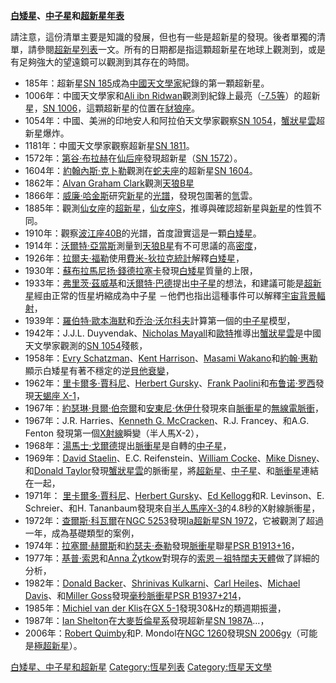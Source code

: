 '''[[白矮星|白矮星]]、[[中子星|中子星]]和[[超新星|超新星]][[年表|年表]]'''

請注意，這份清單主要是知識的發展，但也有一些是超新星的發現。後者單獨的清單，請參閱[[超新星列表|超新星列表]]一文。所有的日期都是指這顆超新星在地球上觀測到，或是有足夠強大的望遠鏡可以觀測到其存在的時間。

* 185年：超新星[[SN_185|SN 185]]成為[[中國天文學|中國天文學家]]紀錄的第一顆超新星。
* 1006年：中國天文學家和[[Ali_ibn_Ridwan|Ali ibn Ridwan]]觀測到紀錄上最亮（[[視星等|-7.5等]]）的超新星，[[SN_1006|SN 1006]]，這顆超新星的位置在[[豺狼座|豺狼座]]。
* 1054年：中國、美洲的印地安人和阿拉伯天文學家觀察[[SN_1054|SN 1054]]，[[蟹狀星雲|蟹狀星雲]]超新星爆炸。
* 1181年：中國天文學家觀察超新星[[SN_1811|SN 1811]]。
* 1572年：[[第谷·布拉赫|第谷·布拉赫]]在[[仙后座|仙后座]]發現超新星（[[SN_1572|SN 1572]]）。
* 1604年：[[約翰內斯·克卜勒|約翰內斯·克卜勒]]觀測在[[蛇夫座|蛇夫座]]的超新星[[SN_1604|SN 1604]]。
* 1862年：[[Alvan_Graham_Clark|Alvan Graham Clark]]觀測[[天狼星|天狼B星]]
* 1866年：[[威廉·哈金斯|威廉·哈金斯]]研究[[新星|新星]]的[[電磁頻譜|光譜]]，發現包圍著的[[氫|氫]]雲。
* 1885年：觀測[[仙女座|仙女座]]的[[超新星|超新星]]，[[仙女座S|仙女座S]]，推導與確認超新星與[[新星|新星]]的性質不同。
* 1910年：觀察[[波江座40|波江座40B]]的光譜，首度證實這是一顆[[白矮星|白矮星]]。
* 1914年：[[沃爾特·亞當斯|沃爾特·亞當斯]]測量到[[天狼星|天狼B星]]有不可思議的高[[密度|密度]]，
* 1926年：[[拉爾夫·福勒|拉爾夫·福勒]]使用[[費米-狄拉克統計|費米-狄拉克統計]]解釋[[白矮星|白矮星]]，
* 1930年：[[蘇布拉馬尼扬·錢德拉塞卡|蘇布拉馬尼扬·錢德拉塞卡]]發現[[白矮星|白矮星]]質量的上限，
* 1933年：[[弗里茨·茲威基|弗里茨·茲威基]]和[[沃爾特·巴德|沃爾特·巴德]]提出[[中子星|中子星]]的想法，和建議可能是[[超新星|超新星]]經由正常的恆星坍縮成為中子星 －他們也指出這種事件可以解釋[[宇宙微波背景輻射|宇宙背景輻射]]，
* 1939年：[[罗伯特·奥本海默|羅伯特·歐本海默]]和[[乔治·沃尔科夫|乔治·沃尔科夫]]計算第一個的[[中子星|中子星]]模型，
* 1942年：J.J.L. Duyvendak、[[Nicholas_Mayall|Nicholas Mayall]]和[[揚·奧爾特|歐特]]推導出[[蟹狀星雲|蟹狀星雲]]是中國天文學家觀測的[[SN_1054|SN 1054]]殘骸，
* 1958年：[[Evry_Schatzman|Evry Schatzman]]、[[Kent_Harrison|Kent Harrison]]、[[Masami_Wakano|Masami Wakano]]和[[約翰·惠勒|約翰·惠勒]]顯示白矮星有著不穩定的逆[[貝他衰變|貝他衰變]]，
* 1962年：[[里卡爾多·賈科尼|里卡爾多·賈科尼]]、[[Herbert_Gursky|Herbert Gursky]]、[[Frank_Paolini|Frank Paolini]]和[[布鲁诺·罗西|布鲁诺·罗西]]發現[[天蝎座_X-1|天蝎座 X-1]]，
* 1967年：[[約瑟琳·貝爾·伯奈爾|約瑟琳·貝爾·伯奈爾]]和[[安東尼·休伊什|安東尼·休伊什]]發現來自[[脈衝星|脈衝星]]的[[無線電脈衝|無線電脈衝]]，
* 1967年：J.R. Harries、[[Kenneth_G._McCracken|Kenneth G. McCracken]]、R.J. Francey、和A.G. Fenton 發現第一個[[X射線|X射線]]瞬變（半人馬X-2），
* 1968年：[[湯馬士·戈爾德_(天文學家)|湯馬士·戈爾德]]提出[[脈衝星|脈衝星]]是自轉的[[中子星|中子星]]，
* 1969年：[[David_Staelin|David Staelin]]、E.C. Reifenstein、[[William_J._Cocke|William Cocke]]、[[Mike_Disney|Mike Disney]]、和[[Donald_Taylor_(astronomer)|Donald Taylor]]發現[[蟹狀星雲|蟹狀星雲]]的脈衝星，將[[超新星|超新星]]、[[中子星|中子星]]、和[[脈衝星|脈衝星]]連結在一起，
* 1971年： [[里卡爾多·賈科尼|里卡爾多·賈科尼]]、[[Herbert_Gursky|Herbert Gursky]]、[[Ed_Kellogg|Ed Kellogg]]和R. Levinson、E. Schreier、和H. Tananbaum發現來自[[半人馬座X-3|半人馬座X-3]]的4.8秒的X射線脈衝星，
* 1972年：[[查爾斯·科瓦爾|查爾斯·科瓦爾]]在[[NGC_5253|NGC 5253]]發現[[Ia超新星|Ia超新星]][[SN_1972|SN 1972]]，它被觀測了超過一年，成為基礎類型的案例，
* 1974年：[[拉塞爾·赫爾斯|拉塞爾·赫爾斯]]和[[約瑟夫·泰勒|約瑟夫·泰勒]]發現[[脈衝星|脈衝星]]聯星[[PSR_B1913+16|PSR B1913+16]]，
* 1977年：[[基普·索恩|基普·索恩]]和[[Anna_Żytkow|Anna Żytkow]]對現存的[[索恩－祖特闊夫天體|索恩－祖特闊夫天體]]做了詳細的分析，
* 1982年：[[Donald_Backer|Donald Backer]]、[[Shrinivas_Kulkarni|Shrinivas Kulkarni]]、[[Carl_Heiles|Carl Heiles]]、[[Michael_Davis_(astronomer)|Michael Davis]]、和[[Miller_Goss|Miller Goss]]發現[[毫秒脈衝星|毫秒脈衝星]][[PSR_B1937+214|PSR B1937+214]]，
* 1985年：[[Michiel_van_der_Klis|Michiel van der Klis]]在[[GX_5-1|GX 5-1]]發現30&Hz的類週期振盪，
* 1987年：[[Ian_Shelton|Ian Shelton]]在[[大麥哲倫星系|大麥哲倫星系]]發現超新星[[SN_1987A|SN 1987A]]…，
* 2006年：[[Robert_Quimby|Robert Quimby]]和P. Mondol在[[NGC_1260|NGC 1260]]發現[[SN_2006gy|SN 2006gy]]（可能是[[極超新星|極超新星]]）。


{{白矮星}}{{中子星}}{{超新星}}

<!-- [[Category:Astronomy|Category:Astronomy]] too general -->
[[Category:天文學年表|白矮星、中子星和超新星]]
[[Category:恆星列表|Category:恆星列表]]
[[Category:恆星天文學|Category:恆星天文學]]